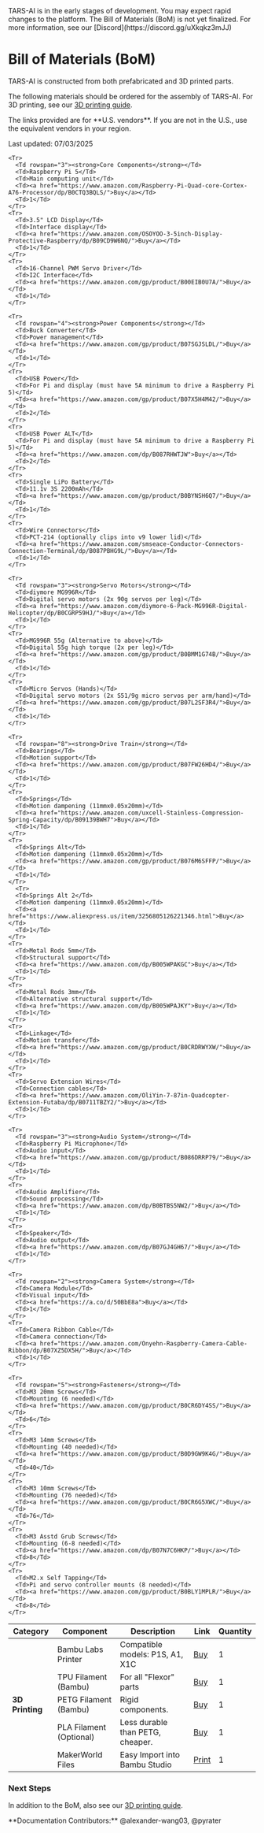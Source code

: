 
<Callout type="error" emoji="🚫">
TARS-AI is in the early stages of development. You may expect rapid changes to the platform.
</Callout>
<Callout type="warning" emoji="⚠️">
The Bill of Materials (BoM) is not yet finalized. For more information, see our [Discord](https://discord.gg/uXkqkz3mJJ)
</Callout>

# Bill of Materials (BoM)
TARS-AI is constructed from both prefabricated and 3D printed parts.

The following materials should be ordered for the assembly of TARS-AI. For 3D printing, see our [3D printing guide](/build/3d_print).

<Callout type="warning" emoji="⚠️">
The links provided are for **U.S. vendors**. If you are not in the U.S., use the equivalent vendors in your region.
</Callout>

<style>
  {`
    table a {
      color: #0066cc !important;
      text-decoration: underline !important;
    }
  `}
</style>

Last updated: 07/03/2025

<Table>
  <thead>
    <Tr>
      <Th>Category</Th>
      <Th>Component</Th>
      <Th>Description</Th>
      <Th>Link</Th>
      <Th>Quantity</Th>
    </Tr>
  </thead>
  <tbody>
    <Tr>
      <Td rowspan="5"><strong>3D Printing</strong></Td>
      <Td>Bambu Labs Printer</Td>
      <Td>Compatible models: P1S, A1, X1C</Td>
      <Td><a href="https://us.store.bambulab.com/collections/3d-printer">Buy</a></Td>
      <Td>1</Td>
    </Tr>
    <Tr>
      <Td>TPU Filament (Bambu)</Td>
      <Td>For all "Flexor" parts</Td>
      <Td><a href="https://us.store.bambulab.com/products/tpu-for-ams">Buy</a></Td>
      <Td>1</Td>
    </Tr>
    <Tr>
      <Td>PETG Filament (Bambu)</Td>
      <Td>Rigid components.</Td>
      <Td><a href="https://us.store.bambulab.com/products/petg-hf">Buy</a></Td>
      <Td>1</Td>
    </Tr>
    <Tr>
      <Td>PLA Filament (Optional)</Td>
      <Td>Less durable than PETG, cheaper.</Td>
      <Td><a href="https://us.store.bambulab.com/products/pla-basic-filament?skr=yes">Buy</a></Td>
      <Td>1</Td>
    </Tr>
    <Tr>
      <Td>MakerWorld Files</Td>
      <Td>Easy Import into Bambu Studio</Td>
      <Td><a href="https://makerworld.com/en/models/1059952?from=search#profileId-1047970">Print</a></Td>
      <Td>1</Td>
    </Tr>

    <Tr>
      <Td rowspan="3"><strong>Core Components</strong></Td>
      <Td>Raspberry Pi 5</Td>
      <Td>Main computing unit</Td>
      <Td><a href="https://www.amazon.com/Raspberry-Pi-Quad-core-Cortex-A76-Processor/dp/B0CTQ3BQLS/">Buy</a></Td>
      <Td>1</Td>
    </Tr>
    <Tr>
      <Td>3.5" LCD Display</Td>
      <Td>Interface display</Td>
      <Td><a href="https://www.amazon.com/OSOYOO-3-5inch-Display-Protective-Raspberry/dp/B09CD9W6NQ/">Buy</a></Td>
      <Td>1</Td>
    </Tr>
    <Tr>
      <Td>16-Channel PWM Servo Driver</Td>
      <Td>I2C Interface</Td>
      <Td><a href="https://www.amazon.com/gp/product/B00EIB0U7A/">Buy</a></Td>
      <Td>1</Td>
    </Tr>

    <Tr>
      <Td rowspan="4"><strong>Power Components</strong></Td>
      <Td>Buck Converter</Td>
      <Td>Power management</Td>
      <Td><a href="https://www.amazon.com/gp/product/B07SGJSLDL/">Buy</a></Td>
      <Td>1</Td>
    </Tr>
    <Tr>
      <Td>USB Power</Td>
      <Td>For Pi and display (must have 5A minimum to drive a Raspberry Pi 5)</Td>
      <Td><a href="https://www.amazon.com/gp/product/B07X5H4M42/">Buy</a></Td>
      <Td>2</Td>
    </Tr>
    <Tr>
      <Td>USB Power ALT</Td>
      <Td>For Pi and display (must have 5A minimum to drive a Raspberry Pi 5)</Td>
      <Td><a href="https://www.amazon.com/dp/B087RHWTJW">Buy</a></Td>
      <Td>2</Td>
    </Tr>
    <Tr>
      <Td>Single LiPo Battery</Td>
      <Td>11.1v 3S 2200mAh</Td>
      <Td><a href="https://www.amazon.com/gp/product/B0BYNSH6Q7/">Buy</a></Td>
      <Td>1</Td>
    </Tr>
    <Tr>
      <Td>Wire Connectors</Td>
      <Td>PCT-214 (optionally clips into v9 lower lid)</Td>
      <Td><a href="https://www.amazon.com/smseace-Conductor-Connectors-Connection-Terminal/dp/B087PBHG9L/">Buy</a></Td>
      <Td>1</Td>
    </Tr>

    <Tr>
      <Td rowspan="3"><strong>Servo Motors</strong></Td>
      <Td>diymore MG996R</Td>
      <Td>Digital servo motors (2x 90g servos per leg)</Td>
      <Td><a href="https://www.amazon.com/diymore-6-Pack-MG996R-Digital-Helicopter/dp/B0CGRP59HJ/">Buy</a></Td>
      <Td>1</Td>
    </Tr>
    <Tr>
      <Td>MG996R 55g (Alternative to above)</Td>
      <Td>Digital 55g high torque (2x per leg)</Td>
      <Td><a href="https://www.amazon.com/gp/product/B0BMM1G74B/">Buy</a></Td>
      <Td>1</Td>
    </Tr>
    <Tr>
      <Td>Micro Servos (Hands)</Td>
      <Td>Digital servo motors (2x S51/9g micro servos per arm/hand)</Td>
      <Td><a href="https://www.amazon.com/gp/product/B07L2SF3R4/">Buy</a></Td>
      <Td>1</Td>
    </Tr>

    <Tr>
      <Td rowspan="8"><strong>Drive Train</strong></Td>
      <Td>Bearings</Td>
      <Td>Motion support</Td>
      <Td><a href="https://www.amazon.com/gp/product/B07FW26HD4/">Buy</a></Td>
      <Td>1</Td>
    </Tr>
    <Tr>
      <Td>Springs</Td>
      <Td>Motion dampening (11mmx0.05x20mm)</Td>
      <Td><a href="https://www.amazon.com/uxcell-Stainless-Compression-Spring-Capacity/dp/B09139BWH7">Buy</a></Td>
      <Td>1</Td>
    </Tr>
    <Tr>
      <Td>Springs Alt</Td>
      <Td>Motion dampening (11mmx0.05x20mm)</Td>
      <Td><a href="https://www.amazon.com/gp/product/B076M6SFFP/">Buy</a></Td>
      <Td>1</Td>
    </Tr>
      <Tr>
      <Td>Springs Alt 2</Td>
      <Td>Motion dampening (11mmx0.05x20mm)</Td>
      <Td><a href="https://www.aliexpress.us/item/3256805126221346.html">Buy</a></Td>
      <Td>1</Td>
    </Tr>
    <Tr>
      <Td>Metal Rods 5mm</Td>
      <Td>Structural support</Td>
      <Td><a href="https://www.amazon.com/dp/B005WPAKGC">Buy</a></Td>
      <Td>1</Td>
    </Tr>
    <Tr>
      <Td>Metal Rods 3mm</Td>
      <Td>Alternative structural support</Td>
      <Td><a href="https://www.amazon.com/dp/B005WPAJKY">Buy</a></Td>
      <Td>1</Td>
    </Tr>
    <Tr>
      <Td>Linkage</Td>
      <Td>Motion transfer</Td>
      <Td><a href="https://www.amazon.com/gp/product/B0CRDRWYXW/">Buy</a></Td>
      <Td>1</Td>
    </Tr>
    <Tr>
      <Td>Servo Extension Wires</Td>
      <Td>Connection cables</Td>
      <Td><a href="https://www.amazon.com/OliYin-7-87in-Quadcopter-Extension-Futaba/dp/B0711TBZY2/">Buy</a></Td>
      <Td>1</Td>
    </Tr>

    <Tr>
      <Td rowspan="3"><strong>Audio System</strong></Td>
      <Td>Raspberry Pi Microphone</Td>
      <Td>Audio input</Td>
      <Td><a href="https://www.amazon.com/gp/product/B086DRRP79/">Buy</a></Td>
      <Td>1</Td>
    </Tr>
    <Tr>
      <Td>Audio Amplifier</Td>
      <Td>Sound processing</Td>
      <Td><a href="https://www.amazon.com/dp/B0BTBS5NW2/">Buy</a></Td>
      <Td>1</Td>
    </Tr>
    <Tr>
      <Td>Speaker</Td>
      <Td>Audio output</Td>
      <Td><a href="https://www.amazon.com/dp/B07GJ4GH67/">Buy</a></Td>
      <Td>1</Td>
    </Tr>

    <Tr>
      <Td rowspan="2"><strong>Camera System</strong></Td>
      <Td>Camera Module</Td>
      <Td>Visual input</Td>
      <Td><a href="https://a.co/d/50BbE8a">Buy</a></Td>
      <Td>1</Td>
    </Tr>
    <Tr>
      <Td>Camera Ribbon Cable</Td>
      <Td>Camera connection</Td>
      <Td><a href="https://www.amazon.com/Onyehn-Raspberry-Camera-Cable-Ribbon/dp/B07XZ5DX5H/">Buy</a></Td>
      <Td>1</Td>
    </Tr>

    <Tr>
      <Td rowspan="5"><strong>Fasteners</strong></Td>
      <Td>M3 20mm Screws</Td>
      <Td>Mounting (6 needed)</Td>
      <Td><a href="https://www.amazon.com/gp/product/B0CR6DY4SS/">Buy</a></Td>
      <Td>6</Td>
    </Tr>
    <Tr>
      <Td>M3 14mm Screws</Td>
      <Td>Mounting (40 needed)</Td>
      <Td><a href="https://www.amazon.com/gp/product/B0D9GW9K4G/">Buy</a></Td>
      <Td>40</Td>
    </Tr>
    <Tr>
      <Td>M3 10mm Screws</Td>
      <Td>Mounting (76 needed)</Td>
      <Td><a href="https://www.amazon.com/gp/product/B0CR6G5XWC/">Buy</a></Td>
      <Td>76</Td>
    </Tr>
    <Tr>
      <Td>M3 Asstd Grub Screws</Td>
      <Td>Mounting (6-8 needed)</Td>
      <Td><a href="https://www.amazon.com/dp/B07N7C6HKP/">Buy</a></Td>
      <Td>8</Td>
    </Tr>
    <Tr>
      <Td>M2.x Self Tapping</Td>
      <Td>Pi and servo controller mounts (8 needed)</Td>
      <Td><a href="https://www.amazon.com/gp/product/B0BLY1MPLR/">Buy</a></Td>
      <Td>8</Td>
    </Tr>
  </tbody>
</Table>

### Next Steps
In addition to the BoM, also see our [3D printing guide](/build/3d_print).

<Callout type="default" emoji="👉">
  **Documentation Contributors:** @alexander-wang03, @pyrater
</Callout>

